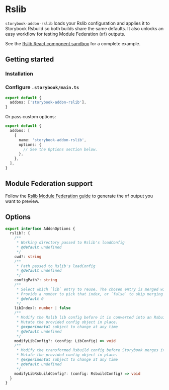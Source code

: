 
# Rslib

`storybook-addon-rslib` loads your Rslib configuration and applies it to Storybook Rsbuild so both builds share the same defaults. It also unlocks an easy workflow for testing Module Federation (`mf`) outputs.

See the [Rslib React component sandbox](https://github.com/rspack-contrib/storybook-rsbuild/tree/main/sandboxes/rslib-react-component) for a complete example.

## Getting started

### Installation

<PackageManagerTabs command="install storybook-addon-rslib -D" />

### Configure `.storybook/main.ts`

```ts
export default {
  addons: ['storybook-addon-rslib'],
}
```

Or pass custom options:

```ts
export default {
  addons: [
    {
      name: 'storybook-addon-rslib',
      options: {
        // See the Options section below.
      },
    },
  ],
}
```

## Module Federation support

Follow the [Rslib Module Federation guide](https://rslib.rs/guide/advanced/module-federation) to generate the `mf` output you want to preview.

## Options

```ts
export interface AddonOptions {
  rslib?: {
    /**
     * Working directory passed to Rslib's loadConfig
     * @default undefined
     */
    cwd?: string
    /**
     * Path passed to Rslib's loadConfig
     * @default undefined
     */
    configPath?: string
    /**
     * Select which `lib` entry to reuse. The chosen entry is merged with the rest of the config.
     * Provide a number to pick that index, or `false` to skip merging any entry.
     * @default 0
     */
    libIndex?: number | false
    /**
     * Modify the Rslib lib config before it is converted into an Rsbuild config.
     * Mutate the provided config object in place.
     * @experimental subject to change at any time
     * @default undefined
     */
    modifyLibConfig?: (config: LibConfig) => void
    /**
     * Modify the transformed Rsbuild config before Storybook merges it.
     * Mutate the provided config object in place.
     * @experimental subject to change at any time
     * @default undefined
     */
    modifyLibRsbuildConfig?: (config: RsbuildConfig) => void
  }
}
```
